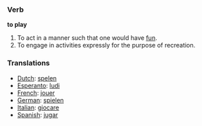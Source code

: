 === Verb ===

'''to play'''

#To act in a manner such that one would have [[fun]].
#To engage in activities expressly for the purpose of recreation.

=== Translations ===
*[[Dutch]]: [[spelen]]
*[[Esperanto]]: [[ludi]]
*[[French]]: [[jouer]]
*[[German]]: [[spielen]]
*[[Italian]]: [[giocare]]
*[[Spanish]]: [[jugar]]